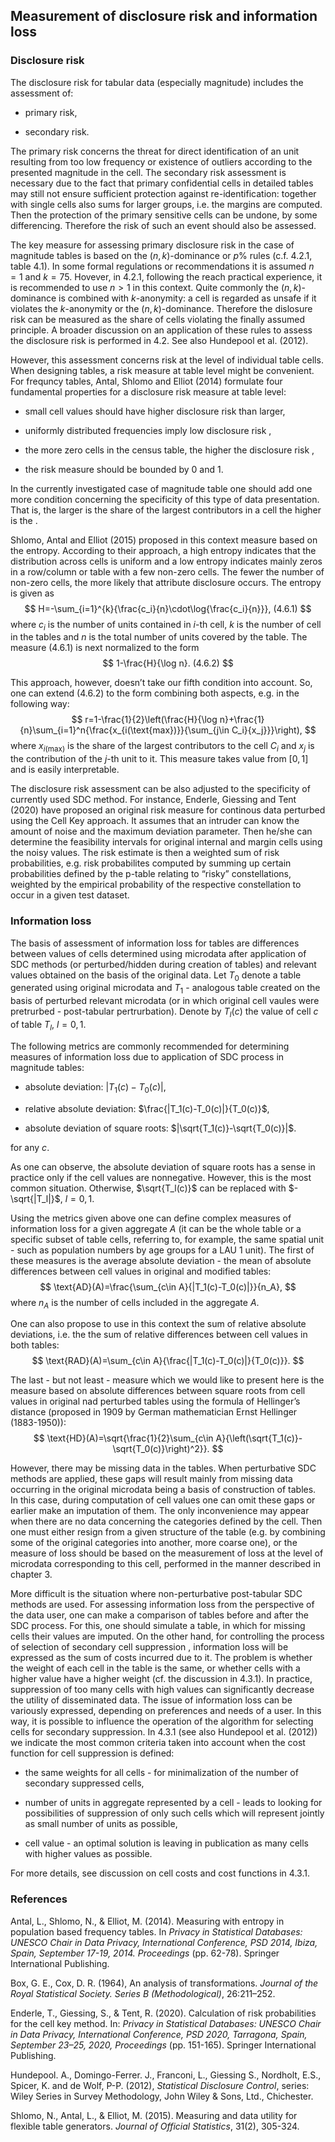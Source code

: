## Measurement of disclosure risk\index{disclosure risk}  and information loss 
### Disclosure risk\index{disclosure risk} 

The disclosure risk\index{disclosure risk}  for tabular data (especially magnitude) includes the assessment of:

- primary risk,

- secondary risk.

The primary risk concerns the threat for direct identification of an unit resulting from too low frequency or existence of outliers according to the presented magnitude in the cell. The secondary risk assessment is necessary due to the fact that primary confidential cells in detailed tables may still not ensure sufficient protection against re-identification: together with single cells also sums for larger groups, i.e. the margins are computed. Then the protection of the primary sensitive cells can be undone, by some differencing. Therefore the risk of such an event should also be assessed. 

The key measure for assessing primary disclosure risk\index{disclosure risk}  in the case of magnitude tables is based on the $(n,k)$-dominance or $p\%$ rules (c.f. 4.2.1, table 4.1). In some formal regulations or recommendations it is assumed $n=1$ and $k=75$. Hovever, in 4.2.1, following the reach practical experience, it is recommended to use $n>1$ in this context. Quite commonly the $(n,k)$-dominance is combined with $k$-anonymity: a cell is regarded as unsafe if it violates the $k$-anonymity or the $(n,k)$-dominance. Therefore the dislosure risk can be measured as the share of cells violating the finally assumed principle. A broader discussion on an application of these rules to assess the disclosure risk\index{disclosure risk}  is performed in 4.2. See also Hundepool et al. (2012).

However, this assessment concerns risk at the level of individual table cells. When designing tables, a risk measure at table level might be convenient. For frequncy tables, Antal, Shlomo and Elliot (2014) formulate four fundamental properties for a disclosure risk\index{disclosure risk}  measure at table level: 

- small cell values should have higher disclosure risk\index{disclosure risk}  than larger,

- uniformly distributed frequencies imply low disclosure risk\index{disclosure risk} ,

- the more zero cells in the census table, the higher the disclosure risk\index{disclosure risk} ,

- the risk measure should be bounded by 0 and 1.

In the currently investigated case of magnitude table one should add one more condition concerning the specificity of this type of data presentation. That is, the larger is the share of the largest contributors in a cell the higher is the \index{disclosure risk}.

Shlomo, Antal and Elliot (2015) proposed in this context measure based on the entropy. According to their approach, a high entropy indicates that the distribution across cells is uniform and a low entropy indicates mainly zeros in a row/column or table with a few non-zero cells. The fewer the number of non-zero cells, the more likely that attribute disclosure occurs. The entropy is given as
$$
H=-\sum_{i=1}^{k}{\frac{c_i}{n}\cdot\log{\frac{c_i}{n}}}, (4.6.1)
$$
where $c_i$ is the number of units contained in $i$-th cell, $k$ is the number of cell in the tables and $n$ is the total number of units covered by the table. The measure (4.6.1) is next normalized to the form
$$
1-\frac{H}{\log n}. (4.6.2)
$$

This approach, however, doesn't take our fifth condition into account. So, one can extend (4.6.2) to the form combining both aspects, e.g. in the following way: 
$$
r=1-\frac{1}{2}\left(\frac{H}{\log n}+\frac{1}{n}\sum_{i=1}^n{\frac{x_{i(\text{max})}}{\sum_{j\in C_i}{x_j}}}\right),
$$
where $x_{i(\text{max})}$ is the share of the largest contributors to the cell $C_i$ and $x_j$ is the contribution of the $j$-th unit to it. This measure takes value from $[0,1]$ and is easily interpretable. 

The disclosure risk\index{disclosure risk}  assessment can be also adjusted to the specificity of currently used SDC method. For instance, Enderle, Giessing and Tent (2020) have proposed an original risk measure for continous data perturbed using the Cell Key approach. It assumes that an intruder can know the amount of noise and the maximum deviation parameter. Then he/she can determine the feasibility intervals for original internal and margin cells using the noisy values. The risk estimate is then a weighted sum of risk probabilities, e.g. risk probabilites computed by summing up certain probabilities defined by the p-table relating to "risky" constellations, weighted by the empirical probability of the respective constellation to occur in a given test dataset. 

### Information loss

The basis of assessment of information loss for tables are differences between values of cells determined using microdata after application of SDC methods (or perturbed/hidden during creation of tables) and relevant values obtained on the basis of the original data. Let $T_0$ denote a table generated using original microdata and $T_1$ - analogous table created on the basis of perturbed relevant microdata (or in which original cell vaules were pretrurbed - post-tabular pertrurbation). Denote by $T_l(c)$ the value of cell $c$ of table $T_l$, $l=0,1$.

The following metrics are commonly recommended for determining measures of information loss due to application of SDC process in magnitude tables:

- absolute deviation: $|T_1(c)-T_0(c)|$,

- relative absolute deviation: $\frac{|T_1(c)-T_0(c)|}{T_0(c)}$, 

- absolute deviation of square roots: $|\sqrt{T_1(c)}-\sqrt{T_0(c)}|$.

for any $c$.

As one can observe, the absolute deviation of square roots has a sense in practice only if the cell values are nonnegative. However, this is the most common situation. Otherwise, $\sqrt{T_l(c)}$ can be replaced with $-\sqrt{|T_l|}$, $l=0,1$. 

Using the metrics given above one can define complex measures of information loss for a given aggregate $A$ (it can be the whole table or a specific subset of table cells, referring to, for example, the same spatial unit - such as population numbers by age groups for a LAU 1 unit). The first of these measures is the average absolute deviation - the mean of absolute differences between cell values in original and modified tables:
$$
\text{AD}(A)=\frac{\sum_{c\in A}{|T_1(c)-T_0(c)|}}{n_A},
$$
where $n_A$ is the number of cells included in the aggregate $A$.

One can also propose to use in this context the sum of relative absolute deviations, i.e. the the sum of relative differences between cell values in both tables:
$$
\text{RAD}(A)=\sum_{c\in A}{\frac{|T_1(c)-T_0(c)|}{T_0(c)}}.
$$

The last - but not least - measure which we would like to present here is the measure based on absolute differences between square roots from cell values in original nad perturbed tables using the formula of Hellinger's distance (proposed in 1909 by German mathematician Ernst Hellinger (1883-1950)):
$$
\text{HD}(A)=\sqrt{\frac{1}{2}\sum_{c\in A}{\left(\sqrt{T_1(c)}-\sqrt{T_0(c)}\right)^2}}.
$$

However, there may be missing data in the tables. When perturbative SDC methods are applied, these gaps will result mainly from missing data occurring in the original microdata being a basis of construction of tables. In this case, during computation of cell values one can omit these gaps or earlier make an imputation of them. The only inconvenience may appear when there are no data concerning the categories defined by the cell. Then one must either resign from a given structure of the table (e.g. by combining some of the original categories into another, more coarse one), or the measure of loss should be based on the measurement of loss at the level of microdata corresponding to this cell, performed in the manner described in chapter 3.
 
More difficult is the situation where non-perturbative post-tabular SDC methods are used. For assessing information loss from the perspective of the data user, one can make a comparison of tables before and after the SDC process. For this, one should simulate a table, in which for missing cells their values are imputed. On the other hand, for controlling the process of selection of secondary cell suppression\index{cell suppression} , information loss will be expressed as the sum of costs incurred due to it. The problem is whether the weight of each cell in the table is the same, or whether cells with a higher value have a higher weight (cf. the discussion in 4.3.1). In practice, suppression of too many cells with high values can significantly decrease the utility of disseminated data. The issue of information loss can be variously expressed, depending on preferences and needs of a user. In this way, it is possible to influence the operation of the algorithm for selecting cells for secondary suppression. In 4.3.1 (see also Hundepool et al. (2012)) we indicate the most common criteria taken into account when the cost function for cell suppression\index{cell suppression}  is defined:

- the same weights for all cells - for minimalization of the number of secondary suppressed cells,

- number of units in aggregate represented by a cell - leads to looking for possibilities of suppression of only such cells which will represent jointly as small number of units as possible,

- cell value - an optimal solution is leaving in publication as many cells with higher values as possible. 

For more details, see discussion on cell costs and cost functions in 4.3.1.

### References
Antal, L., Shlomo, N., & Elliot, M. (2014). Measuring \index{disclosure risk} with entropy in population based frequency tables. In *Privacy in Statistical Databases: UNESCO Chair in Data Privacy, International Conference, PSD 2014, Ibiza, Spain, September 17-19, 2014. Proceedings* (pp. 62-78). Springer International Publishing.

Box, G. E., Cox, D. R. (1964), An analysis of transformations. *Journal of the Royal Statistical Society. Series B (Methodological)*, 26:211–252.

Enderle, T., Giessing, S., & Tent, R. (2020). Calculation of risk probabilities for the cell key method. In: *Privacy in Statistical Databases: UNESCO Chair in Data Privacy, International Conference, PSD 2020, Tarragona, Spain, September 23–25, 2020, Proceedings* (pp. 151-165). Springer International Publishing.

Hundepool. A., Domingo-Ferrer. J., Franconi, L., Giessing S., Nordholt, E.S., Spicer, K. and de Wolf, P-P. (2012), *Statistical Disclosure Control*, series: Wiley Series in Survey Methodology, John Wiley & Sons, Ltd., Chichester.

Shlomo, N., Antal, L., & Elliot, M. (2015). Measuring \index{disclosure risk} and data utility for flexible table generators. *Journal of Official Statistics*, 31(2), 305-324.
